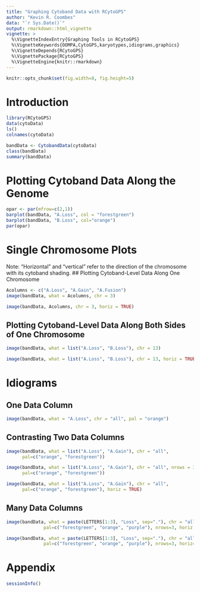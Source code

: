 ---
title: "Graphing Cytoband Data with RCytoGPS"
author: "Kevin R. Coombes"
data: "`r Sys.Date()`"
output: rmarkdown::html_vignette
vignette: >
  %\VignetteIndexEntry{Graphing Tools in RCytoGPS}
  %\VignetteKeywords{OOMPA,CytoGPS,karyotypes,idiograms,graphics}
  %\VignetteDepends{RCytoGPS}
  %\VignettePackage{RCytoGPS}
  %\VignetteEngine{knitr::rmarkdown}
---

```{r opts, echo=FALSE}
knitr::opts_chunk$set(fig.width=8, fig.height=5)
```
# Introduction

```{r}
library(RCytoGPS)
data(cytoData)
ls()
colnames(cytoData)
```

```{r}
bandData <- CytobandData(cytoData)
class(bandData)
summary(bandData)
```

# Plotting Cytoband Data Along the Genome

```{r gb, fig.cap="Cytoband level data along the genome.", fig.width=10, fig.height=5}
opar <- par(mfrow=c(2,1))
barplot(bandData, "A.Loss", col = "forestgreen")
barplot(bandData, "B.Loss", col="orange")
par(opar)
```

# Single Chromosome Plots
Note: "Horizontal" and "vertical" refer to the direction of the chromosome with its cytoband shading.
## Plotting Cytoband-Level Data Along One Chromosome
```{r v.plot2Chrom, fig.width=8, fig.height=5,fig.cap = "Vertical stacked barplot of LGF frequencies on chromosome 3 for type A samples."}
Acolumns <- c("A.Loss", "A.Gain", "A.Fusion")
image(bandData, what = Acolumns, chr = 3)
```

```{r h.plot2Chrom, fig.width=5, fig.height=8, fig.cap = "Horizontal stacked barplot of LGF frequencies on chromosome 3 for type A samples."}
image(bandData, Acolumns, chr = 3, horiz = TRUE)
```

## Plotting Cytoband-Level Data Along Both Sides of One Chromosome
```{r v.plot1Chrom, fig.width=8, fig.height=5, fig.cap = "Vertical stacked barplot of LGF frequencies on chromosome 13 for type A and B samples."}
image(bandData, what = list("A.Loss", "B.Loss"), chr = 13)
```

```{r h.plot1Chrom, fig.width=5, fig.height=8, fig.cap = "Horizontal stacked barplot of LGF frequencies on chromosome 13 for type A and B samples."}
image(bandData, what = list("A.Loss", "B.Loss"), chr = 13, horiz = TRUE)
```

# Idiograms

## One Data Column
```{r makeid, fig.width=10, fig.height=8, fig.cap="Idiogram for one data columm."}
image(bandData, what = "A.Loss", chr = "all", pal = "orange")
```

## Contrasting Two Data Columns
```{r biid, fig.width=10, fig.height=8, fig.cap="Idiogram to contrast two data columms."}
image(bandData, what = list("A.Loss", "A.Gain"), chr = "all", 
      pal=c("orange", "forestgreen"))
```

```{r biid3, fig.width=10, fig.height=10, fig.cap="Idiogram to contrast two data columms."}
image(bandData, what = list("A.Loss", "A.Gain"), chr = "all", nrows = 3,
      pal=c("orange", "forestgreen"))
```

```{r hbiid, fig.width=8, fig.height=10, fig.cap="Idiogram to contrast two data columms."}
image(bandData, what = list("A.Loss", "A.Gain"), chr = "all", 
      pal=c("orange", "forestgreen"), horiz = TRUE)
```

## Many Data Columns
```{r stackid, fig.width=6, fig.height=14, fig.cap="Idiogram for many data columns."}
image(bandData, what = paste(LETTERS[1:3], "Loss", sep="."), chr = "all", 
              pal=c("forestgreen", "orange", "purple"), nrows=3, horiz = FALSE)
```

```{r hstackid, fig.width=14, fig.height=5, fig.cap="Idiogram for many data columns."}
image(bandData, what = paste(LETTERS[1:3], "Loss", sep="."), chr = "all", 
              pal=c("forestgreen", "orange", "purple"), nrows=3, horiz= TRUE)
```

# Appendix
```{r si}
sessionInfo()
```